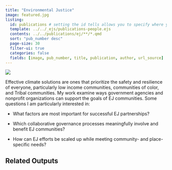 ```yaml
---
title: "Environmental Justice"
image: featured.jpg
listing:
  id: publications # setting the id tells allows you to specify where you want it to appear
  template: ../../_ejs/publications-people.ejs
  contents: ../../publications/ej/**/*.qmd
  sort: "pub_number desc"
  page-size: 30
  filter-ui: true
  categories: false
  fields: [image, pub_number, title, publication, author, url_source]
---
```


![](featured.jpg)

Effective climate solutions are ones that prioritize the safety and resilience of everyone, particularly low income communities, communities of color, and Tribal communities. My work examine ways government agencies and nonprofit organizations can support the goals of EJ communities. Some questions I am particularly interested in: 

-   What factors are most important for successful EJ partnerships?

-   Which collaborative governance processes meaningfully involve and benefit EJ communities?

-   How can EJ efforts be scaled up while meeting community- and place-specific needs?

## Related Outputs

::: {#publications}
:::
